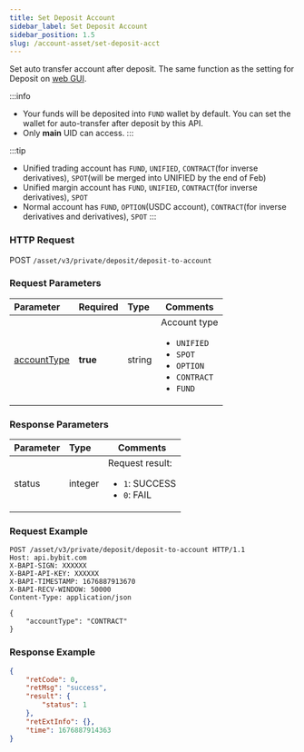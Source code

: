 ```yaml
---
title: Set Deposit Account
sidebar_label: Set Deposit Account
sidebar_position: 1.5
slug: /account-asset/set-deposit-acct
---
```

Set auto transfer account after deposit. The same function as the setting for Deposit on <a href="https://www.bybit.com/app/user/settings">web GUI</a>.

:::info
* Your funds will be deposited into `FUND` wallet by default. You can set the wallet for auto-transfer after deposit by this API.
* Only **main** UID can access.
:::

:::tip
* Unified trading account has `FUND`, `UNIFIED`, `CONTRACT`(for inverse derivatives), `SPOT`(will be merged into UNIFIED by the end of Feb)
* Unified margin account has `FUND`, `UNIFIED`, `CONTRACT`(for inverse derivatives), `SPOT`
* Normal account has `FUND`, `OPTION`(USDC account), `CONTRACT`(for inverse derivatives and derivatives), `SPOT`
:::

### HTTP Request
POST `/asset/v3/private/deposit/deposit-to-account`

### Request Parameters
| Parameter | Required | Type | Comments|
|:----- |:-------|:-----|------ |
|[accountType](enum#accounttype)|**true** | string |Account type <ul><li><code>UNIFIED</code></li><li><code>SPOT</code></li><li><code>OPTION</code></li><li><code>CONTRACT</code></li><li><code>FUND</code></li></ul>|

### Response Parameters
| Parameter | Type | Comments|
|:----- |:-----|----- |
|status|integer |Request result: <ul><li>`1`: SUCCESS</li><li>`0`: FAIL</li></ul>|

### Request Example

```http
POST /asset/v3/private/deposit/deposit-to-account HTTP/1.1
Host: api.bybit.com
X-BAPI-SIGN: XXXXXX
X-BAPI-API-KEY: XXXXXX
X-BAPI-TIMESTAMP: 1676887913670
X-BAPI-RECV-WINDOW: 50000
Content-Type: application/json

{
    "accountType": "CONTRACT"
}
```

### Response Example

```json
{
    "retCode": 0,
    "retMsg": "success",
    "result": {
        "status": 1
    },
    "retExtInfo": {},
    "time": 1676887914363
}
```
